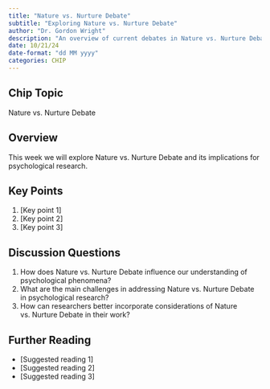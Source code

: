 ```yaml
---
title: "Nature vs. Nurture Debate"
subtitle: "Exploring Nature vs. Nurture Debate"
author: "Dr. Gordon Wright"
description: "An overview of current debates in Nature vs. Nurture Debate as it relates to Psychology"
date: 10/21/24
date-format: "dd MM yyyy"
categories: CHIP
---
```

## Chip Topic
Nature vs. Nurture Debate

## Overview
This week we will explore Nature vs. Nurture Debate and its implications for psychological research.

## Key Points
1. [Key point 1]
2. [Key point 2]
3. [Key point 3]

## Discussion Questions
1. How does Nature vs. Nurture Debate influence our understanding of psychological phenomena?
2. What are the main challenges in addressing Nature vs. Nurture Debate in psychological research?
3. How can researchers better incorporate considerations of Nature vs. Nurture Debate in their work?

## Further Reading
- [Suggested reading 1]
- [Suggested reading 2]
- [Suggested reading 3]
